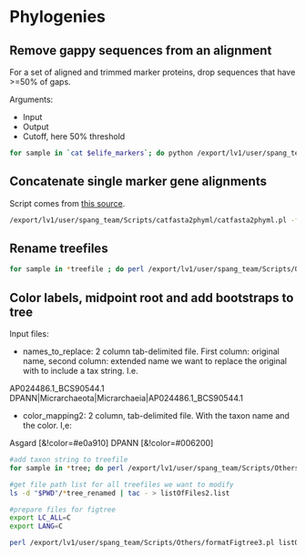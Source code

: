 # Phylogenies

## Remove gappy sequences from an alignment

For a set of aligned and trimmed marker proteins, drop sequences that have >=50% of gaps.

Arguments:

- Input
- Output
- Cutoff, here 50% threshold

```bash
for sample in `cat $elife_markers`; do python /export/lv1/user/spang_team/Scripts/Others/faa_drop.py  trimal/${sample}*  no_gappy/${sample}.aln 0.5; done > gap_removal_summary

```

## Concatenate single marker gene alignments

Script comes from [this source](https://github.com/nylander/catfasta2phyml).

```bash
/export/lv1/user/spang_team/Scripts/catfasta2phyml/catfasta2phyml.pl -f -c Folder_w_individual_alns/COG*.aln > Alignment_concatenated.faa
```

## Rename treefiles

```bash
for sample in *treefile ; do perl /export/lv1/user/spang_team/Scripts/Others/Replace_tree_names.pl names_to_replace ${sample} > ${sample}_renamed; done
```


## Color labels, midpoint root and add bootstraps to tree

Input files:

- names_to_replace: 2 column tab-delimited file. First column: original name, second column: extended name we want to replace the original with to include a tax string. I.e.

AP024486.1_BCS90544.1	DPANN|Micrarchaeota|Micrarchaeia|AP024486.1_BCS90544.1

- color_mapping2: 2 column, tab-delimited file. With the taxon name and the color. I,e:

Asgard	[&!color=#e0a910]
DPANN	[&!color=#006200]

```bash
#add taxon string to treefile
for sample in *tree; do perl /export/lv1/user/spang_team/Scripts/Others/Replace_tree_names.pl names_to_replace ${sample} > ${sample}_renamed; done

#get file path list for all treefiles we want to modify
ls -d "$PWD"/*tree_renamed | tac - > listOfFiles2.list

#prepare files for figtree
export LC_ALL=C
export LANG=C

perl /export/lv1/user/spang_team/Scripts/Others/formatFigtree3.pl listOfFiles2.list -C color_mapping2
```